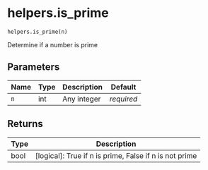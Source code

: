 # helpers.is_prime { #pyLHD.helpers.is_prime }

`helpers.is_prime(n)`

Determine if a number is prime

## Parameters

| Name   | Type   | Description   | Default    |
|--------|--------|---------------|------------|
| `n`    | int    | Any integer   | _required_ |

## Returns

| Type   | Description                                            |
|--------|--------------------------------------------------------|
| bool   | [logical]: True if n is prime, False if n is not prime |